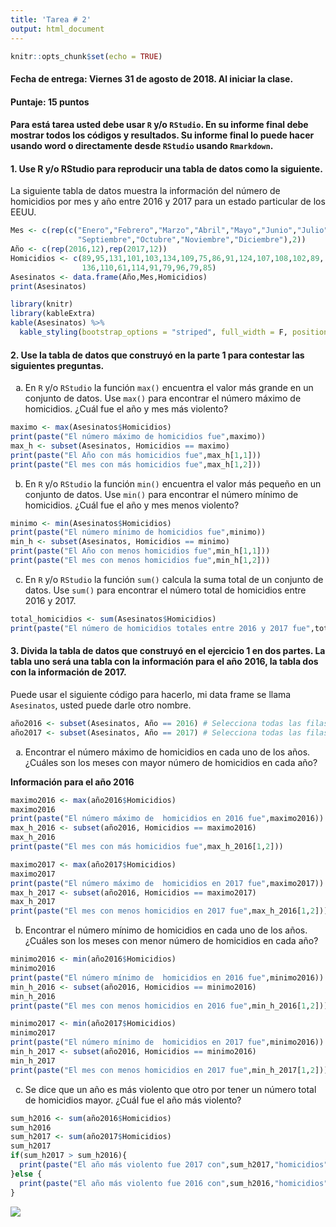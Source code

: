 ```yaml
---
title: 'Tarea # 2'
output: html_document
---
```


```r
knitr::opts_chunk$set(echo = TRUE)
```

#### **Fecha de entrega:** Viernes 31 de agosto de 2018. Al iniciar la clase. 

#### **Puntaje:** 15 puntos 

#### Para está tarea usted debe usar `R` y/o `RStudio`. En su informe final debe mostrar todos los códigos y resultados. Su informe final lo puede hacer usando word o directamente desde `RStudio` usando `Rmarkdown`.

#### 1. Use R y/o RStudio para reproducir una tabla de datos como la siguiente.

La siguiente tabla de datos muestra la información del número de homicidios por mes y año entre 2016 y 2017 para un estado particular de los EEUU.

```r
Mes <- c(rep(c("Enero","Febrero","Marzo","Abril","Mayo","Junio","Julio","Agosto",
               "Septiembre","Octubre","Noviembre","Diciembre"),2))
Año <- c(rep(2016,12),rep(2017,12))
Homicidios <- c(89,95,131,101,103,134,109,75,86,91,124,107,108,102,89,
                136,110,61,114,91,79,96,79,85)
Asesinatos <- data.frame(Año,Mes,Homicidios)
print(Asesinatos)
```



```r
library(knitr)
library(kableExtra)
kable(Asesinatos) %>%
  kable_styling(bootstrap_options = "striped", full_width = F, position = "left")
```
#### 2. Use la tabla de datos que construyó en la parte 1 para contestar las siguientes preguntas.

a)  En `R` y/o `RStudio` la función `max()` encuentra el valor más grande en un conjunto de datos. Use `max()` para encontrar  el número máximo de homicidios. ¿Cuál fue el año y mes más violento?

```r
maximo <- max(Asesinatos$Homicidios)
print(paste("El número máximo de homicidios fue",maximo))
max_h <- subset(Asesinatos, Homicidios == maximo)
print(paste("El Año con más homicidios fue",max_h[1,1]))
print(paste("El mes con más homicidios fue",max_h[1,2]))
```

b)  En `R` y/o `RStudio` la función `min()` encuentra el valor más pequeño en un conjunto de datos. Use `min()` para encontrar  el número mínimo de homicidios. ¿Cuál fue el año y mes menos violento?

```r
minimo <- min(Asesinatos$Homicidios)
print(paste("El número mínimo de homicidios fue",minimo))
min_h <- subset(Asesinatos, Homicidios == minimo)
print(paste("El Año con menos homicidios fue",min_h[1,1]))
print(paste("El mes con menos homicidios fue",min_h[1,2]))
```

c)  En `R` y/o `RStudio` la función `sum()` calcula la suma total de un conjunto de datos. Use `sum()` para encontrar  el número total  de homicidios entre 2016 y 2017. 

```r
total_homicidios <- sum(Asesinatos$Homicidios)
print(paste("El número de homicidios totales entre 2016 y 2017 fue",total_homicidios))
```

#### 3. Divida la tabla de datos que construyó en el **ejercicio 1** en dos partes. La tabla uno será una tabla con la información para el año 2016, la tabla  dos con la información de 2017.

Puede usar el siguiente código para hacerlo, mi data frame se llama `Asesinatos`, usted puede darle otro nombre.

```r
año2016 <- subset(Asesinatos, Año == 2016) # Selecciona todas las filas que cumplen la condición Año=2016
año2017 <- subset(Asesinatos, Año == 2017) # Selecciona todas las filas que cumplen la condición Año=2017
```

a)  Encontrar  el número máximo de homicidios en cada uno de los años. ¿Cuáles son los meses con mayor número de homicidios en cada año?

**Información para el año 2016**

```r
maximo2016 <- max(año2016$Homicidios)
maximo2016
print(paste("El número máximo de  homicidios en 2016 fue",maximo2016))
max_h_2016 <- subset(año2016, Homicidios == maximo2016)
max_h_2016
print(paste("El mes con más homicidios fue",max_h_2016[1,2]))
```


```r
maximo2017 <- max(año2017$Homicidios)
maximo2017
print(paste("El número máximo de  homicidios en 2017 fue",maximo2017))
max_h_2017 <- subset(año2016, Homicidios == maximo2017)
max_h_2017
print(paste("El mes con menos homicidios en 2017 fue",max_h_2016[1,2]))
```

b)  Encontrar  el número mínimo de homicidios en cada uno de los años. ¿Cuáles son los meses con menor número de homicidios en cada año?


```r
minimo2016 <- min(año2016$Homicidios)
minimo2016
print(paste("El número mínimo de  homicidios en 2016 fue",minimo2016))
min_h_2016 <- subset(año2016, Homicidios == minimo2016)
min_h_2016
print(paste("El mes con menos homicidios en 2016 fue",min_h_2016[1,2]))
```

```r
minimo2017 <- min(año2017$Homicidios)
minimo2017
print(paste("El número mínimo de  homicidios en 2017 fue",minimo2016))
min_h_2017 <- subset(año2016, Homicidios == minimo2016)
min_h_2017
print(paste("El mes con menos homicidios en 2017 fue",min_h_2017[1,2]))
```

c)  Se dice que un año es más violento que otro por tener un número total de homicidios mayor. ¿Cuál fue el año más violento?

```r
sum_h2016 <- sum(año2016$Homicidios)
sum_h2016
sum_h2017 <- sum(año2017$Homicidios)
sum_h2017
if(sum_h2017 > sum_h2016){
  print(paste("El año más violento fue 2017 con",sum_h2017,"homicidios"))
}else {
  print(paste("El año más violento fue 2016 con",sum_h2016,"homicidios"))
}
```



![](blanco.png)

